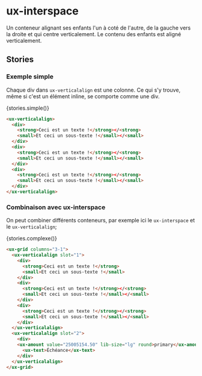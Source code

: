 
# ux-interspace

<Meta title="Components|Structures/VerticalAlign" />

Un conteneur alignant ses enfants l'un à coté de l'autre, de la gauche vers la droite et qui centre verticalement.
Le contenu des enfants est aligné verticalement.

## Stories

### Exemple simple

Chaque div dans `ux-verticalalign` est une colonne. Ce qui s'y trouve, même si c'est un élément inline, se comporte comme une div.

<Preview withSource="none">
  <Story name="simple" height="60px">
    {stories.simple()}
  </Story>
</Preview>

```html
<ux-verticalalign>
  <div>
    <strong>Ceci est un texte !</strong></<strong>
    <small>Et ceci un sous-texte !</small></<small>
  </div>
  <div>
    <strong>Ceci est un texte !</strong></<strong>
    <small>Et ceci un sous-texte !</small></<small>
  </div>
  <div>
    <strong>Ceci est un texte !</strong></<strong>
    <small>Et ceci un sous-texte !</small></<small>
  </div>
</ux-verticalalign>
```

### Combinaison avec ux-interspace

On peut combiner différents conteneurs, par exemple ici le `ux-interspace` et le `ux-verticalalign`;

<Preview withSource="none">
  <Story name="complexe" height="60px">
    {stories.complexe()}
  </Story>
</Preview>

```html
<ux-grid columns="3-1">
  <ux-verticalalign slot="1">
    <div>
      <strong>Ceci est un texte !</strong>
      <small>Et ceci un sous-texte !</small>
    </div>
    <div>
      <strong>Ceci est un texte !</strong></<strong>
      <small>Et ceci un sous-texte !</small></<small>
    </div>
    <div>
      <strong>Ceci est un texte !</strong></<strong>
      <small>Et ceci un sous-texte !</small></<small>
    </div>
  </ux-verticalalign>
  <ux-verticalalign slot="2">
    <div>
    <ux-amount value="25005154.50" lib-size="lg" round>primary</ux-amount>
      <ux-text>Échéance</ux-text>
    </div>
  </ux-verticalalign>
</ux-grid>
```
